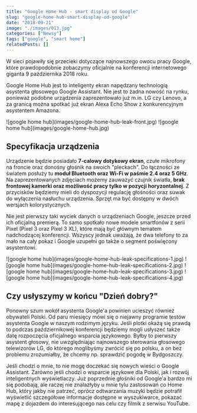 ```yaml
---
title: "Google Home Hub - smart display od Google"
slug: "google-home-hub-smart-display-od-google"
date: "2018-09-21"
image: "./images/013.jpg"
categories: ["Newsy"]
tags: ["google", "smart home"]
relatedPosts: []
---
```


W sieci pojawiły się przecieki dotyczące najnowszego owocu pracy Google, które prawdopodobnie zobaczymy oficjalnie na konferencji internetowego giganta 9 października 2018 roku.

Google Home Hub jest to inteligenty ekran napędzany technologią asystenta głosowego Google Assistant. Nie jest to żadna nowość na rynku, ponieważ podobne urządzenia zaprezentowało już m.in. LG czy Lenovo, a za granicą można spotkać już ekran Alexa Echo Show z konkurencyjnym asystentem Amazona.

<Gallery>
![google home hub](images/google-home-hub-leak-front.jpg)
![google home hub](images/google-home-hub.jpg)
</Gallery>


## Specyfikacja urządzenia

Urządzenie będzie posiadało **7-calowy dotykowy ekran**, czułe mikrofony na froncie oraz donośny głośnik na swoich "pleckach". Do łączności ze światem posłuży tu **moduł Bluetooth oraz Wi-Fi w paśmie 2.4 oraz 5 GHz**. Na zaprezentowanych zdjęciach możemy zauważyć czujnik światła, **brak frontowej kamerki oraz możliwość pracy tylko w pozycji horyzontalnej**. Z przycisków będziemy mieli do dyspozycji regulację głośności oraz suwak do wyłączenia nasłuchu urządzenia. Sprzęt ma być dostępny w dwóch wersjach kolorystycznych.

Nie jest pierwszy taki wyciek danych o urządzeniach Google, jeszcze przed ich oficjalną premierą. To samo spotkało nowe modele smartfonów z serii Pixel (Pixel 3 oraz Pixel 3 XL), które mają być głównym tematem nadchodzącej konferencji. Wszyscy jednak uważają, że dwa telefony to za mało na cały pokaz i Google uzupełni go także o segment poświęcony asystentowi.

<Gallery>
![google home hub](images/google-home-hub-leak-specifications-1.jpg)
![google home hub](images/google-home-hub-leak-specifications-2.jpg)
![google home hub](images/google-home-hub-leak-specifications-3.jpg)
![google home hub](images/google-home-hub-leak-specifications-4.jpg)
</Gallery>

## Czy usłyszymy w końcu "Dzień dobry?"

Ponowny szum wokół asystenta Google'a powinien ucieszyć również obywateli Polski. Od paru miesięcy mówi się o niejawny programie testów asystenta Google w naszym rodzimym języku. Jeśli plotki okażą się prawdą to podczas październikowej konferencji będziemy mogli usłyszeć także datę rozpoczęcia oficjalnego wsparcia językowego. Byłby to pierwszy asystent głosowy, nie uwzględniając najnowszego sterowania głosowego telewizorów LG, do którego moglibyśmy zwrócić się po polsku, a on bez problemu zrozumiałby, że chcemy np. sprawdzić pogodę w Bydgoszczy.

Jeśli chodzi o mnie, to nie mogę doczekać się nowych wieści o Google Assistant. Zarówno jeśli chodzi o wsparcie językowe dla Polski, jak i rozwój inteligentnych wyświetlaczy. Już poprzednie głośniki od Google'a bardzo mi się podobają, ale raczej nie znalazłyby u mnie tylu zastosowań co Home Hub, który jakby nie patrzeć, oprócz odtwarzania muzyki będzie potrafił wyświetlić szczegółowe informacje dostępne w wyszukiwarce, pokazać mapę z dojazdem do interesującego nas celu czy filmik z serwisu YouTube.
